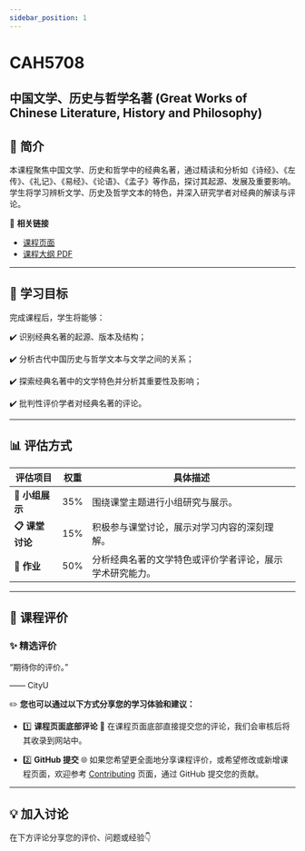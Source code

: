 ```yaml
---
sidebar_position: 1
---
```


# CAH5708
## 中国文学、历史与哲学名著 (Great Works of Chinese Literature, History and Philosophy)

## **📘 简介**
本课程聚焦中国文学、历史和哲学中的经典名著，通过精读和分析如《诗经》、《左传》、《礼记》、《易经》、《论语》、《孟子》等作品，探讨其起源、发展及重要影响。学生将学习辨析文学、历史及哲学文本的特色，并深入研究学者对经典的解读与评论。

🔗 **相关链接**
- [课程页面](https://www.cityu.edu.hk/catalogue/pg/202425/course/CAH5708.htm)
- [课程大纲 PDF](https://www.cityu.edu.hk/catalogue/pg/202425/course/CAH5708.pdf)

---

## **🎯 学习目标**

完成课程后，学生将能够：

✔️ 识别经典名著的起源、版本及结构；

✔️ 分析古代中国历史与哲学文本与文学之间的关系；

✔️ 探索经典名著中的文学特色并分析其重要性及影响；

✔️ 批判性评价学者对经典名著的评论。

---

## **📊 评估方式**

| **评估项目**            | **权重** | **具体描述**                                                                                       |
|------------------------|---------|---------------------------------------------------------------------------------------------------|
| **📂 小组展示**         | 35%     | 围绕课堂主题进行小组研究与展示。                                                                     |
| **📋 课堂讨论**         | 15%     | 积极参与课堂讨论，展示对学习内容的深刻理解。                                                           |
| **📂 作业**            | 50%     | 分析经典名著的文学特色或评价学者评论，展示学术研究能力。                                                 |

---

## **💬 课程评价**

### ✨ **精选评价**
<div className={commentStyles.commentBox}>
    <p className={commentStyles.commentText}>
        “期待你的评价。”
    </p>
    <p className={commentStyles.commentAuthor}>—— CityU</p>
</div>

✏️ **您也可以通过以下方式分享您的学习体验和建议：**

- 1️⃣ **课程页面底部评论**
💬 在课程页面底部直接提交您的评论，我们会审核后将其收录到网站中。

- 2️⃣ **GitHub 提交**
🌐 如果您希望更全面地分享课程评价，或希望修改或新增课程页面，欢迎参考 [Contributing](/contributing) 页面，通过 GitHub 提交您的贡献。

---

## **💡 加入讨论**

在下方评论分享您的评价、问题或经验👇
<Utterances />
